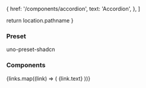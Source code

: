 
  {
    href: '/components/accordion',
    text: 'Accordion',
  },
]

  return location.pathname
}

<aside class="sticky block top-14 left-0 h-[calc(100vh-3.5rem)] flex-shrink-0 w-61 p-8 box-border overflow-y-auto b-r-1 b-r-solid b-r-border">
  <h3 class="!mt-0 !mb-1 py-1 px-2 text-sm font-bold"> Preset </h3>
  <NavLink
    to="/preset"
    className={
      currentLink() === '/preset'
        ? 'block py-1 px-2 leading-5 text-sm !no-underline bg-muted rounded-1'
        : 'block py-1 px-2 leading-5 text-sm hover:underline'
    }
  >
    uno-preset-shadcn
  </NavLink>

  <h3 class="!mt-1 !mb-1 py-1 px-2 text-sm font-bold"> Components </h3>
  {links.map((link) => (
    <NavLink
      to={link.href}
      className={
        currentLink() === link.href
          ? 'block py-1 px-2 leading-5 text-sm !no-underline bg-muted rounded-1'
          : 'block py-1 px-2 leading-5 text-sm hover:underline'
      }
    >
      {link.text}
    </NavLink>
  ))}
</aside>
